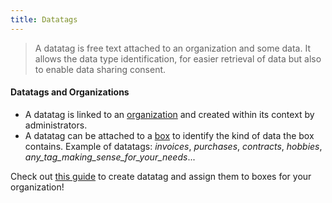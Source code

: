 ```yaml
---
title: Datatags
---
```


> A datatag is free text attached to an organization and some data. It allows the data type identification, for easier retrieval of data but also to enable data sharing consent.

#### Datatags and Organizations

- A datatag is linked to an [organization](organizations.mdx) and created within its context by administrators.
- A datatag can be attached to a [box](boxes.mdx) to identify the kind of data the box contains. Example of datatags: _invoices_, _purchases_, _contracts_, _hobbies_, _any_tag_making_sense_for_your_needs_...

Check out [this guide](/guides/store-data-for-your-org.mdx) to create datatag and assign them to boxes for your organization!